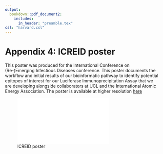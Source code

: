 ```yaml
---
output: 
  bookdown::pdf_document2:
    includes:
      in_header: "preamble.tex"
csl: "harvard.csl"
---
```


# Appendix 4: ICREID poster

This poster was produced for the International Conference on (Re-)Emerging Infectious Diseases conference. This poster documents the workflow and initial results of our bioinformatic pathway to identify potential epitopes of interest for our Luciferase Immunoprecipitation Assay that we are developing alongside collaborators at UCL and the International Atomic Energy Association. The poster is available at higher resolution [here](https://www.dsimons.org/posts/2021-04-06-luciferase-immunoprecipitations-system/index.html)

![ICREID poster](icreid_poster/poster.pdf)

\pagebreak